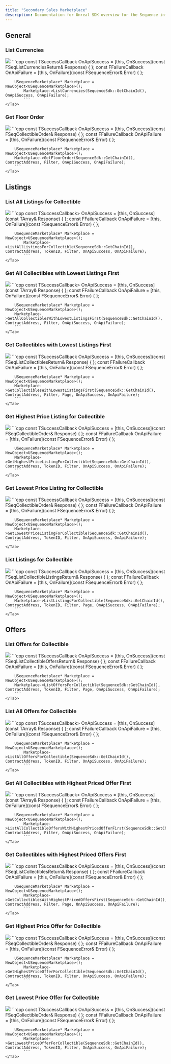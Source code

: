 ---
title: "Secondary Sales Marketplace"
description: Documentation for Unreal SDK overview for the Sequence infrastructure stack for web3 gaming.
---

## General

### List Currencies

<Tabs>
    <Tab title="Blueprint">
        <Frame>
            <img src="/images/unreal/marketplace/list_currencies.png" />
        </Frame>
    </Tab>
    <Tab title="C++">
        ```cpp
        const TSuccessCallback<FSeqListCurrenciesReturn> OnApiSuccess = [this, OnSuccess](const FSeqListCurrenciesReturn& Response) { };
        const FFailureCallback OnApiFailure = [this, OnFailure](const FSequenceError& Error) { };

        USequenceMarketplace* Marketplace = NewObject<USequenceMarketplace>();
            Marketplace->ListCurrencies(SequenceSdk::GetChainId(), OnApiSuccess, OnApiFailure);
            ```
    </Tab>
</Tabs>

### Get Floor Order

<Tabs>
    <Tab title="Blueprint">
        <Frame>
            <img src="/images/unreal/marketplace/get_floor_order.png" />
        </Frame>
    </Tab>
    <Tab title="C++">
        ```cpp
        const TSuccessCallback<FSeqCollectibleOrder> OnApiSuccess = [this, OnSuccess](const FSeqCollectibleOrder& Response) { };
        const FFailureCallback OnApiFailure = [this, OnFailure](const FSequenceError& Error) { };

        USequenceMarketplace* Marketplace = NewObject<USequenceMarketplace>();
        Marketplace->GetFloorOrder(SequenceSdk::GetChainId(), ContractAddress, Filter, OnApiSuccess, OnApiFailure);
        ```
    </Tab>
</Tabs>

## Listings

### List All Listings for Collectible

<Tabs>
    <Tab title="Blueprint">
        <Frame>
            <img src="/images/unreal/marketplace/list_all_listings.png" />
        </Frame>
    </Tab>
    <Tab title="C++">
        ```cpp
        const TSuccessCallback<TArray<FSeqCollectibleOrder>> OnApiSuccess = [this, OnSuccess](const TArray<FSeqCollectibleOrder>& Response) { };
        const FFailureCallback OnApiFailure = [this, OnFailure](const FSequenceError& Error) { };

        USequenceMarketplace* Marketplace = NewObject<USequenceMarketplace>();
            Marketplace->ListAllListingsForCollectible(SequenceSdk::GetChainId(), ContractAddress, TokenID, Filter, OnApiSuccess, OnApiFailure);
            ```
    </Tab>
</Tabs>

### Get All Collectibles with Lowest Listings First

<Tabs>
    <Tab title="Blueprint">
        <Frame>
            <img src="/images/unreal/marketplace/get_all_collectibles_with_lowest_listings_first.png" />
        </Frame>
    </Tab>
    <Tab title="C++">
        ```cpp
        const TSuccessCallback<TArray<FSeqCollectibleOrder>> OnApiSuccess = [this, OnSuccess](const TArray<FSeqCollectibleOrder>& Response) { };
        const FFailureCallback OnApiFailure = [this, OnFailure](const FSequenceError& Error) { };

        USequenceMarketplace* Marketplace = NewObject<USequenceMarketplace>();
        Marketplace->GetAllCollectiblesWithLowestListingsFirst(SequenceSdk::GetChainId(), ContractAddress, Filter, OnApiSuccess, OnApiFailure);
        ```
    </Tab>
</Tabs>

### Get Collectibles with Lowest Listings First

<Tabs>
    <Tab title="Blueprint">
        <Frame>
            <img src="/images/unreal/marketplace/get_collectibles_with_lowest_listings_first.png" />
        </Frame>
    </Tab>
    <Tab title="C++">
        ```cpp
        const TSuccessCallback<FSeqListCollectiblesReturn> OnApiSuccess = [this, OnSuccess](const FSeqListCollectiblesReturn& Response) { };
        const FFailureCallback OnApiFailure = [this, OnFailure](const FSequenceError& Error) { };

        USequenceMarketplace* Marketplace = NewObject<USequenceMarketplace>();
        Marketplace->GetCollectiblesWithLowestListingsFirst(SequenceSdk::GetChainId(), ContractAddress, Filter, Page, OnApiSuccess, OnApiFailure);
        ```
    </Tab>
</Tabs>

### Get Highest Price Listing for Collectible

<Tabs>
    <Tab title="Blueprint">
        <Frame>
            <img src="/images/unreal/marketplace/get_highest_price_listing_for_collectible.png" />
        </Frame>
    </Tab>
    <Tab title="C++">
        ```cpp
        const TSuccessCallback<FSeqCollectibleOrder> OnApiSuccess = [this, OnSuccess](const FSeqCollectibleOrder& Response) { };
        const FFailureCallback OnApiFailure = [this, OnFailure](const FSequenceError& Error) { };

        USequenceMarketplace* Marketplace = NewObject<USequenceMarketplace>();
        Marketplace->GetHighestPriceListingForCollectible(SequenceSdk::GetChainId(), ContractAddress, TokenID, Filter, OnApiSuccess, OnApiFailure);
        ```
    </Tab>
</Tabs>

### Get Lowest Price Listing for Collectible

<Tabs>
    <Tab title="Blueprint">
        <Frame>
            <img src="/images/unreal/marketplace/get_lowest_price_listing_for_collectible.png" />
        </Frame>
    </Tab>
    <Tab title="C++">
        ```cpp
        const TSuccessCallback<FSeqCollectibleOrder> OnApiSuccess = [this, OnSuccess](const FSeqCollectibleOrder& Response) { };
        const FFailureCallback OnApiFailure = [this, OnFailure](const FSequenceError& Error) { };

        USequenceMarketplace* Marketplace = NewObject<USequenceMarketplace>();
        Marketplace->GetLowestPriceListingForCollectible(SequenceSdk::GetChainId(), ContractAddress, TokenID, Filter, OnApiSuccess, OnApiFailure);
        ```
    </Tab>
</Tabs>

### List Listings for Collectible

<Tabs>
    <Tab title="Blueprint">
        <Frame>
            <img src="/images/unreal/marketplace/list_listings_for_collectible.png" />
        </Frame>
    </Tab>
    <Tab title="C++">
        ```cpp
        const TSuccessCallback<FSeqListCollectibleListingsReturn> OnApiSuccess = [this, OnSuccess](const FSeqListCollectibleListingsReturn& Response) { };
        const FFailureCallback OnApiFailure = [this, OnFailure](const FSequenceError& Error) { };

        USequenceMarketplace* Marketplace = NewObject<USequenceMarketplace>();
        Marketplace->ListListingsForCollectible(SequenceSdk::GetChainId(), ContractAddress, TokenID, Filter, Page, OnApiSuccess, OnApiFailure);
        ```
    </Tab>
</Tabs>

## Offers

### List Offers for Collectible

<Tabs>
    <Tab title="Blueprint">
        <Frame>
            <img src="/images/unreal/marketplace/list_offers_for_collectible.png" />
        </Frame>
    </Tab>
    <Tab title="C++">
        ```cpp
        const TSuccessCallback<FSeqListCollectibleOffersReturn> OnApiSuccess = [this, OnSuccess](const FSeqListCollectibleOffersReturn& Response) { };
        const FFailureCallback OnApiFailure = [this, OnFailure](const FSequenceError& Error) { };

        USequenceMarketplace* Marketplace = NewObject<USequenceMarketplace>();
        Marketplace->ListOffersForCollectible(SequenceSdk::GetChainId(), ContractAddress, TokenID, Filter, Page, OnApiSuccess, OnApiFailure);
        ```
    </Tab>
</Tabs>

### List All Offers for Collectible

<Tabs>
    <Tab title="Blueprint">
        <Frame>
            <img src="/images/unreal/marketplace/list_all_offers_for_collectible.png" />
        </Frame>
    </Tab>
    <Tab title="C++">
        ```cpp
        const TSuccessCallback<TArray<FSeqCollectibleOrder>> OnApiSuccess = [this, OnSuccess](const TArray<FSeqCollectibleOrder>& Response) { };
        const FFailureCallback OnApiFailure = [this, OnFailure](const FSequenceError& Error) { };

        USequenceMarketplace* Marketplace = NewObject<USequenceMarketplace>();
            Marketplace->ListAllOffersForCollectible(SequenceSdk::GetChainId(), ContractAddress, TokenID, Filter, OnApiSuccess, OnApiFailure);
            ```
    </Tab>
</Tabs>

### Get All Collectibles with Highest Priced Offer First

<Tabs>
    <Tab title="Blueprint">
        <Frame>
            <img src="/images/unreal/marketplace/get_all_collectibles_with_highest_priced_offer_first.png" />
        </Frame>
    </Tab>
    <Tab title="C++">
        ```cpp
        const TSuccessCallback<TArray<FSeqCollectibleOrder>> OnApiSuccess = [this, OnSuccess](const TArray<FSeqCollectibleOrder>& Response) { };
        const FFailureCallback OnApiFailure = [this, OnFailure](const FSequenceError& Error) { };

        USequenceMarketplace* Marketplace = NewObject<USequenceMarketplace>();
            Marketplace->ListAllCollectibleOffersWithHighestPricedOfferFirst(SequenceSdk::GetChainId(), ContractAddress, Filter, OnApiSuccess, OnApiFailure);
            ```
    </Tab>
</Tabs>

### Get Collectibles with Highest Priced Offers First

<Tabs>
    <Tab title="Blueprint">
        <Frame>
            <img src="/images/unreal/marketplace/get_collectibles_with_highest_priced_offers_first.png" />
        </Frame>
    </Tab>
    <Tab title="C++">
        ```cpp
        const TSuccessCallback<FSeqListCollectiblesReturn> OnApiSuccess = [this, OnSuccess](const FSeqListCollectiblesReturn& Response) { };
        const FFailureCallback OnApiFailure = [this, OnFailure](const FSequenceError& Error) { };

        USequenceMarketplace* Marketplace = NewObject<USequenceMarketplace>();
            Marketplace->GetCollectiblesWithHighestPricedOffersFirst(SequenceSdk::GetChainId(), ContractAddress, Filter, Page, OnApiSuccess, OnApiFailure);
            ```
    </Tab>
</Tabs>

### Get Highest Price Offer for Collectible

<Tabs>
    <Tab title="Blueprint">
        <Frame>
            <img src="/images/unreal/marketplace/get_highest_price_offer_for_collectible.png" />
        </Frame>
    </Tab>
    <Tab title="C++">
        ```cpp
        const TSuccessCallback<FSeqCollectibleOrder> OnApiSuccess = [this, OnSuccess](const FSeqCollectibleOrder& Response) { };
        const FFailureCallback OnApiFailure = [this, OnFailure](const FSequenceError& Error) { };

        USequenceMarketplace* Marketplace = NewObject<USequenceMarketplace>();
            Marketplace->GetHighestPriceOfferForCollectible(SequenceSdk::GetChainId(), ContractAddress, TokenID, Filter, OnApiSuccess, OnApiFailure);
            ```
    </Tab>
</Tabs>

### Get Lowest Price Offer for Collectible

<Tabs>
    <Tab title="Blueprint">
        <Frame>
            <img src="/images/unreal/marketplace/get_lowest_price_offer_for_collectible.png" />
        </Frame>
    </Tab>
    <Tab title="C++">
        ```cpp
        const TSuccessCallback<FSeqCollectibleOrder> OnApiSuccess = [this, OnSuccess](const FSeqCollectibleOrder& Response) { };
        const FFailureCallback OnApiFailure = [this, OnFailure](const FSequenceError& Error) { };

        USequenceMarketplace* Marketplace = NewObject<USequenceMarketplace>();
            Marketplace->GetLowestPriceOfferForCollectible(SequenceSdk::GetChainId(), ContractAddress, TokenID, Filter, OnApiSuccess, OnApiFailure);
            ```
    </Tab>
</Tabs>

